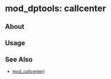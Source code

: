 
# mod_dptools: callcenter 

 

## About

## Usage

## See Also

* [mod\_callcenter](../mod_callcenter_1049389.mdx))


